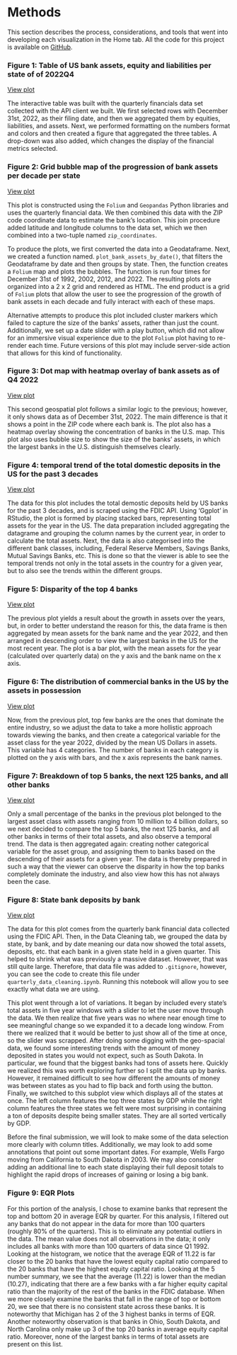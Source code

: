 # Methods {#methods .unnumbered}

This section describes the process, considerations, and tools that went into developing each visualization in the Home tab. All the code for this project is available on [GitHub](https://github.com/anly503/spring2023-project-team-4/tree/main/code).


### Figure 1: Table of US bank assets, equity and liabilities per state of of 2022Q4
[View plot](index.qmd#sec-interactive-table)

The interactive table was built with the quarterly financials data set collected with the API client we built. We first selected rows with December 31st, 2022, as their filing date, and then we aggregated them by equities, liabilities, and assets. Next, we performed formatting on the numbers format and colors and then created a figure that aggregated the three tables. A drop-down was also added, which changes the display of the financial metrics selected.


### Figure 2: Grid bubble map of the progression of bank assets per decade per state 
[View plot](index.qmd#sec-grid-bubble-map)

This plot is constructed using the `Folium` and `Geopandas` Python libraries and uses the quarterly financial data. We then combined this data with the ZIP code coordinate data to estimate the bank's location. This join procedure added latitude and longitude columns to the data set, which we then combined into a two-tuple named `zip_coordinates`.

To produce the plots, we first converted the data into a Geodataframe. Next, we created a function named. `plot_bank_assets_by_date()`, that filters the Geodataframe by date and then groups by state. Then, the function creates a `Folium` map and plots the bubbles. The function is run four times for December 31st of 1992, 2002, 2012, and 2022. The resulting plots are organized into a 2 x 2 grid and rendered as HTML. The end product is a grid of `Folium` plots that allow the user to see the progression of the growth of bank assets in each decade and fully interact with each of these maps.

Alternative attempts to produce this plot included cluster markers which failed to capture the size of the banks' assets, rather than just the count. Additionally, we set up a date slider with a play button, which did not allow for an immersive visual experience due to the plot `Folium` plot having to re-render each time. Future versions of this plot may include server-side action that allows for this kind of functionality.

### Figure 3: Dot map with heatmap overlay of bank assets as of Q4 2022
[View plot](index.qmd#sec-dot-and-heatmap)

This second geospatial plot follows a similar logic to the previous; however, it only shows data as of December 31st, 2022. The main difference is that it shows a point in the ZIP code where each bank is. The plot also has a heatmap overlay showing the concentration of banks in the U.S. map. This plot also uses bubble size to show the size of the banks' assets, in which the largest banks in the U.S. distinguish themselves clearly.


### Figure 4: temporal trend of the total domestic deposits in the US for the past 3 decades
[View plot](index.qmd#sec-temporal-assets)

The data for this plot includes the total demostic deposits held by US banks for the past 3 decades, and is scraped using the FDIC API. Using 'Ggplot' in RStudio, the plot is formed by placing stacked bars, representing total assets for the year in the US. The data preparation included aggregating the datagrame and grouping the column names by the current year, in order to calculate the total assets. Next, the data is also categorised into the different bank classes, including, Federal Reserve Members, Savings Banks, Mutual Savings Banks, etc. This is done so that the viewer is able to see the temporal trends not only in the total assets in the country for a given year, but to also see the trends within the different groups. 

### Figure 5: Disparity of the top 4 banks
[View plot](index.qmd#sec-top-banks)

The previous plot yields a result about the growth in assets over the years, but, in order to better understand the reason for this, the data frame is then aggregated by mean assets for the bank name and the year 2022, and then arranged in descending order to view the largest banks in the US for the most recent year. The plot is a bar plot, with the mean assets for the year (calculated over quarterly data) on the y axis and the bank name on the x axis.

### Figure 6: The distribution of commercial banks in the US by the assets in possession
[View plot](index.qmd#sec-top-commercial)

Now, from the previous plot, top few banks are the ones that dominate the entire industry, so we adjust the data to take a more hollistic approach towards viewing the banks, and then create a categorical variable for the asset class for the year 2022, divided by the mean US Dollars in assets. This variable has 4 categories. The number of banks in each category is plotted on the y axis with bars, and the x axis represents the bank names.

### Figure 7: Breakdown of top 5 banks, the next 125 banks, and all other banks
[View plot](index.qmd#sec-grouped-top-banks)

Only a small percentage of the banks in the previous plot belonged to the largest asset class with assets ranging from 10 million to 4 billion dollars, so we next decided to compare the top 5 banks, the next 125 banks, and all other banks in terms of their total assets, and also observe a temporal trend. The data is then aggregated again: creating nother categorical variable for the asset group, and assigning them to banks based on the descending of their assets for a given year. The data is thereby prepared in such a way that the viewer can observe the disparity in how the top banks completely dominate the industry, and also view how this has not always been the case. 

### Figure 8: State bank deposits by bank
[View plot](index.qmd#sec-state-bank-deposits)

The data for this plot comes from the quarterly bank financial data collected using the FDIC API. Then, in the Data Cleaning tab, we grouped the data by state, by bank, and by date meaning our data now showed the total assets, deposits, etc. that each bank in a given state held in a given quarter. This helped to shrink what was previously a massive dataset. However, that was still quite large. Therefore, that data file was added to `.gitignore`, however, you can see the code to create this file under `quarterly_data_cleaning.ipynb`. Running this notebook will allow you to see exactly what data we are using.

This plot went through a lot of variations. It began by included every state's total assets in five year windows with a slider to let the user move through the data. We then realize that five years was no where near enough time to see meaningful change so we expanded it to a decade long window. From there we realized that it would be better to just show all of the time at once, so the slider was scrapped. After doing some digging with the geo-spacial data, we found some interesting trends with the amount of money deposited in states you would not expect, such as South Dakota. In particular, we found that the biggest banks had tons of assets here. Quickly we realized this was worth exploring further so I split the data up by banks. However, it remained difficult to see how different the amounts of money was between states as you had to flip back and forth using the button. Finally, we switched to this subplot view which displays all of the states at once. The left column features the top three states by GDP while the right column features the three states we felt were most surprising in containing a ton of deposits despite being smaller states. They are all sorted vertically by GDP. 

Before the final submission, we will look to make some of the data selection more clearly with column titles. Additionally, we may look to add some annotations that point out some important dates. For example, Wells Fargo moving from California to South Dakota in 2003. We may also consider adding an additional line to each state displaying their full deposit totals to highlight the rapid drops of increases of gaining or losing a big bank.


### Figure 9: EQR Plots

For this portion of the analysis, I chose to examine banks that represent the top and bottom 20 in average EQR by quarter. For this analysis, I filtered out any banks that do not appear in the data for more than 100 quarters (roughly 80% of the quarters). This is to eliminate any potential outliers in the data. The mean value does not all observations in the data; it only includes all banks with more than 100 quarters of data since Q1 1992. Looking at the histogram, we notice that the average EQR of 11.22 is far closer to the 20 banks that have the lowest equity capital ratio compared to the 20 banks that have the highest equity capital ratio. Looking at the 5 number summary, we see that the average (11.22) is lower than the median (10.27), indicating that there are a few banks with a far higher equity capital ratio than the majority of the rest of the banks in the FDIC database. When we more closely examine the banks that fall in the range of top or bottom 20, we see that there is no consistent state across these banks. It is noteworthy that Michigan has 2 of the 3 highest banks in terms of EQR. Another noteworthy observation is that banks in Ohio, South Dakota, and North Carolina only make up 3 of the top 20 banks in average equity capital ratio. Moreover, none of the largest banks in terms of total assets are present on this list.



